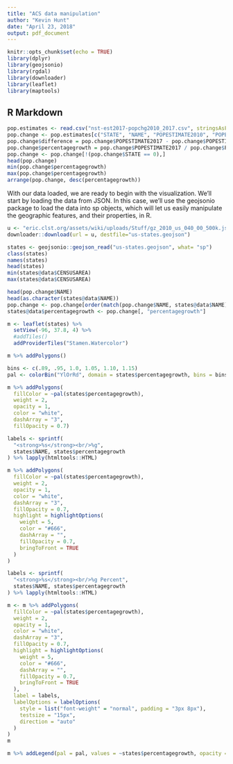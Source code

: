 ```yaml
---
title: "ACS data manipulation"
author: "Kevin Hunt"
date: "April 23, 2018"
output: pdf_document
---
```


```r
knitr::opts_chunk$set(echo = TRUE)
library(dplyr)
library(geojsonio)
library(rgdal)
library(downloader)
library(leaflet)
library(maptools)
```

## R Markdown

```r
pop.estimates <- read.csv("nst-est2017-popchg2010_2017.csv", stringsAsFactors = FALSE)
pop.change <- pop.estimates[c("STATE", "NAME", "POPESTIMATE2010", "POPESTIMATE2017")]
pop.change$difference = pop.change$POPESTIMATE2017 - pop.change$POPESTIMATE2010
pop.change$percentagegrowth = pop.change$POPESTIMATE2017 / pop.change$POPESTIMATE2010
pop.change <- pop.change[!(pop.change$STATE == 0),]
head(pop.change)
min(pop.change$percentagegrowth)
max(pop.change$percentagegrowth)
arrange(pop.change, desc(percentagegrowth))
```

With our data loaded, we are ready to begin with the visualization.
We’ll start by loading the data from JSON. In this case, we’ll use the geojsonio package to load the data into sp objects, which will let us easily manipulate the geographic features, and their properties, in R.
```r
u <- "eric.clst.org/assets/wiki/uploads/Stuff/gz_2010_us_040_00_500k.json"
downloader::download(url = u, destfile="us-states.geojson")

states <- geojsonio::geojson_read("us-states.geojson", what= "sp")
class(states)
names(states)
head(states)
min(states@data$CENSUSAREA)
max(states@data$CENSUSAREA)
```

```r
head(pop.change$NAME)
head(as.character(states@data$NAME))
pop.change <- pop.change[order(match(pop.change$NAME, states@data$NAME)),]
states@data$percentagegrowth <- pop.change[, "percentagegrowth"]
```

```r
m <- leaflet(states) %>%
  setView(-96, 37.8, 4) %>%
  #addTiles()
  addProviderTiles("Stamen.Watercolor")

m %>% addPolygons()
```

```r
bins <- c(.89, .95, 1.0, 1.05, 1.10, 1.15)
pal <- colorBin("YlOrRd", domain = states$percentagegrowth, bins = bins)

m %>% addPolygons(
  fillColor = ~pal(states$percentagegrowth),
  weight = 2,
  opacity = 1,
  color = "white",
  dashArray = "3",
  fillOpacity = 0.7)
```

```r
labels <- sprintf(
  "<strong>%s</strong><br/>%g",
  states$NAME, states$percentagegrowth
) %>% lapply(htmltools::HTML)

m %>% addPolygons(
  fillColor = ~pal(states$percentagegrowth),
  weight = 2,
  opacity = 1,
  color = "white",
  dashArray = "3",
  fillOpacity = 0.7,
  highlight = highlightOptions(
    weight = 5,
    color = "#666",
    dashArray = "",
    fillOpacity = 0.7,
    bringToFront = TRUE
  )
)
```

```r
labels <- sprintf(
  "<strong>%s</strong><br/>%g Percent",
  states$NAME, states$percentagegrowth
) %>% lapply(htmltools::HTML)

m <- m %>% addPolygons(
  fillColor = ~pal(states$percentagegrowth),
  weight = 2,
  opacity = 1,
  color = "white",
  dashArray = "3",
  fillOpacity = 0.7,
  highlight = highlightOptions(
    weight = 5,
    color = "#666",
    dashArray = "",
    fillOpacity = 0.7,
    bringToFront = TRUE
  ),
  label = labels,
  labelOptions = labelOptions(
    style = list("font-weight" = "normal", padding = "3px 8px"),
    testsize = "15px",
    direction = "auto"
  )
)
m
```


```r
m %>% addLegend(pal = pal, values = ~states$percentagegrowth, opacity = 0.7, title="Percent Growth Since 2010", position = "bottomright")
```







